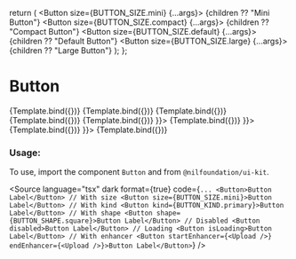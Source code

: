 
<Meta title="Form/Button" component={Button} />

  return (
    <StoriesLayout color="#141414">
      <Button size={BUTTON_SIZE.mini} {...args}>
        {children ?? "Mini Button"}
      </Button>
      <Button size={BUTTON_SIZE.compact} {...args}>
        {children ?? "Compact Button"}
      </Button>
      <Button size={BUTTON_SIZE.default} {...args}>
        {children ?? "Default Button"}
      </Button>
      <Button size={BUTTON_SIZE.large} {...args}>
        {children ?? "Large Button"}
      </Button>
    </StoriesLayout>
  );
};

# Button

<Canvas isColumn>
  <Story name="Primary" args={{ kind: "primary" }}>
    {Template.bind({})}
  </Story>
  <Story name="Secondary" args={{ kind: "secondary" }}>
    {Template.bind({})}
  </Story>
  <Story name="Tertiary" args={{ kind: "tertiary" }}>
    {Template.bind({})}
  </Story>
  <Story name="Disabled" args={{ disabled: true }}>
    {Template.bind({})}
  </Story>
  <Story name="Loading" args={{ isLoading: true, children: "" }}>
    {Template.bind({})}
  </Story>
  <Story name="Shape Square" args={{ shape: BUTTON_SHAPE.square, children: <HeartIcon size={20} /> }}>
    {Template.bind({})}
  </Story>
  <Story name="With Start Enhancer" args={{ startEnhancer: <HeartIcon /> }}>
    {Template.bind({})}
  </Story>
  <Story name="With End Enhancer" args={{ endEnhancer: <HeartIcon /> }}>
    {Template.bind({})}
  </Story>
</Canvas>

<ArgsTable of={Button} />

### Usage:

To use, import the component `Button` and from `@nilfoundation/ui-kit`.

<Source
  language="tsx"
  dark
  format={true}
  code={`
         ...
        <Button>Button Label</Button>
        // With size
        <Button size={BUTTON_SIZE.mini}>Button Label</Button>
        // With kind
        <Button kind={BUTTON_KIND.primary}>Button Label</Button>
        // With shape
        <Button shape={BUTTON_SHAPE.square}>Button Label</Button>
        // Disabled
        <Button disabled>Button Label</Button>
        // Loading
        <Button isLoading>Button Label</Button>
        // With enhancer
        <Button startEnhancer={<Upload />} endEnhancer={<Upload />}>Button Label</Button>
  `}
/>
